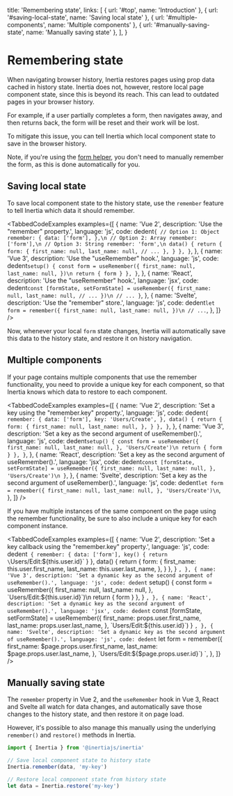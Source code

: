 
  title: 'Remembering state',
  links: [
    { url: '#top', name: 'Introduction' },
    { url: '#saving-local-state', name: 'Saving local state' },
    { url: '#multiple-components', name: 'Multiple components' },
    { url: '#manually-saving-state', name: 'Manually saving state' },
  ],
}

# Remembering state

When navigating browser history, Inertia restores pages using prop data cached in history state. Inertia does not, however, restore local page component state, since this is beyond its reach. This can lead to outdated pages in your browser history.

For example, if a user partially completes a form, then navigates away, and then returns back, the form will be reset and their work will be lost.

To mitigate this issue, you can tell Inertia which local component state to save in the browser history.

<Notice>
  Note, if you're using the <a href="/forms#form-helper">form helper</a>, you don't need to manually remember the form, as this is done automatically for you.
</Notice>

## Saving local state

To save local component state to the history state, use the `remember` feature to tell Inertia which data it should remember.

<TabbedCodeExamples
  examples={[
    {
      name: 'Vue 2',
      description: 'Use the "remember" property.',
      language: 'js',
      code: dedent`
        {
          // Option 1: Object
          remember: {
            data: ['form'],
          },\n
          // Option 2: Array
          remember: ['form'],\n
          // Option 3: String
          remember: 'form',\n
          data() {
            return {
              form: {
                first_name: null,
                last_name: null,
                // ...
              },
            }
          },
        }
      `,
    },
    {
      name: 'Vue 3',
      description: 'Use the "useRemember" hook.',
      language: 'js',
      code: dedent`
          setup() {
            const form = useRemember({
                first_name: null,
                last_name: null,
            })\n
            return { form }
          },
        }
      `,
    },
    {
      name: 'React',
      description: 'Use the "useRemember" hook.',
      language: 'jsx',
      code: dedent`
          const [formState, setFormState] = useRemember({
            first_name: null,
            last_name: null,
            // ...
          })\n
          // ...
        }
      `,
    },
    {
      name: 'Svelte',
      description: 'Use the "remember" store.',
      language: 'js',
      code: dedent`
        let form = remember({
          first_name: null,
          last_name: null,
        })\n
        // ...
      `,
    },
  ]}
/>

Now, whenever your local `form` state changes, Inertia will automatically save this data to the history state, and restore it on history navigation.

## Multiple components

If your page contains multiple components that use the remember functionality, you need to provide a unique key for each component, so that Inertia knows which data to restore to each component.

<TabbedCodeExamples
  examples={[
    {
      name: 'Vue 2',
      description: 'Set a key using the "remember.key" property.',
      language: 'js',
      code: dedent`
        {
          remember: {
            data: ['form'],
            key: 'Users/Create',
          },
          data() {
            return {
              form: {
                first_name: null,
                last_name: null,
              },
            }
          },
        }
      `,
    },
    {
      name: 'Vue 3',
      description: 'Set a key as the second argument of useRemember().',
      language: 'js',
      code: dedent`
          setup() {
            const form = useRemember({
                first_name: null,
                last_name: null,
            }, 'Users/Create')\n
            return { form }
          },
        }
      `,
    },
    {
      name: 'React',
      description: 'Set a key as the second argument of useRemember().',
      language: 'jsx',
      code: dedent`
          const [formState, setFormState] = useRemember({
            first_name: null,
            last_name: null,
          }, 'Users/Create')\n
        }
      `,
    },
    {
      name: 'Svelte',
      description: 'Set a key as the second argument of useRemember().',
      language: 'js',
      code: dedent`
          let form = remember({
            first_name: null,
            last_name: null,
          }, 'Users/Create')\n
      `,
    },
  ]}
/>

If you have multiple instances of the same component on the page using the remember functionality, be sure to also include a unique key for each component instance.

<TabbedCodeExamples
  examples={[
    {
      name: 'Vue 2',
      description: 'Set a key callback using the "remember.key" property.',
      language: 'js',
      code: dedent`
        {
          remember: {
            data: ['form'],
            key() {
              return \`Users/Edit:\${this.user.id}\`
            }
          },
          data() {
            return {
              form: {
                first_name: this.user.first_name,
                last_name: this.user.last_name,
              },
            }
          },
        }
      `,
    },
    {
      name: 'Vue 3',
      description: 'Set a dynamic key as the second argument of useRemember().',
      language: 'js',
      code: dedent`
          setup() {
            const form = useRemember({
                first_name: null,
                last_name: null,
            }, \`Users/Edit:\${this.user.id}\`)\n
            return { form }
          },
        }
      `,
    },
    {
      name: 'React',
      description: 'Set a dynamic key as the second argument of useRemember().',
      language: 'jsx',
      code: dedent`
          const [formState, setFormState] = useRemember({
            first_name: props.user.first_name,
            last_name: props.user.last_name,
          }, \`Users/Edit:\${this.user.id}\`)
        }
      `,
    },
    {
      name: 'Svelte',
      description: 'Set a dynamic key as the second argument of useRemember().',
      language: 'js',
      code: dedent`
          let form = remember({
            first_name: $page.props.user.first_name,
            last_name: $page.props.user.last_name,
          }, \`Users/Edit:\${$page.props.user.id}\`)
      `,
    },
  ]}
/>

## Manually saving state

The `remember` property in Vue 2, and the `useRemember` hook in Vue 3, React and Svelte all watch for data changes, and automatically save those changes to the history state, and then restore it on page load.

However, it's possible to also manage this manually using the underlying `remember()` and `restore()` methods in Inertia.

```js
import { Inertia } from '@inertiajs/inertia'

// Save local component state to history state
Inertia.remember(data, 'my-key')

// Restore local component state from history state
let data = Inertia.restore('my-key')
```
